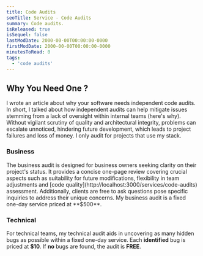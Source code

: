 ```yaml
---
title: Code Audits
seoTitle: Service - Code Audits
summary: Code audits.
isReleased: true
isSequel: false
lastModDate: 2000-00-00T00:00:00-0000
firstModDate: 2000-00-00T00:00:00-0000
minutesToRead: 0
tags:
  - 'code audits'
---
```

<H2>Why You Need One ?</H2>
<C>
I wrote an <L href="/blog/independent-code-audit">article</L> about why your software needs independent code audits.
</C>
<C>
In short, I talked about how independent audits can help mitigate issues stemming from a lack of oversight within internal teams (here's <L href="/blog/management-skill-issues">why</L>). 
Without vigilant scrutiny of <L href="/blog/software-quality">quality</L> and architectural integrity, problems can escalate unnoticed, hindering future development, which leads to project failures and loss of money.
</C>
<C>
I only audit for projects that use my <L href="/about">stack.</L>
</C>
<H3>Business</H3>
<C>
The business audit is designed for business owners seeking clarity on their project's status. It provides a concise one-page review covering crucial aspects such as suitability for future modifications, flexibility in team adjustments and [code quality](http://localhost:3000/services/code-audits) assessment. Additionally, clients are free to ask questions pose specific inquiries to address their unique concerns.
<S3/>
My business audit is a fixed one-day service priced at **$500**.
</C>
<H3>Technical</H3>
<C>

For technical teams, my technical audit aids in uncovering as many hidden <L href="/services/glossary#tickets">bugs</L> as possible within a fixed one-day service.
</C>
<S3/>
<C>
Each **identified** bug is priced at **$10**.
</C>
<S3/>
<C>
If **no** bugs are found, the audit is **FREE**.
</C>